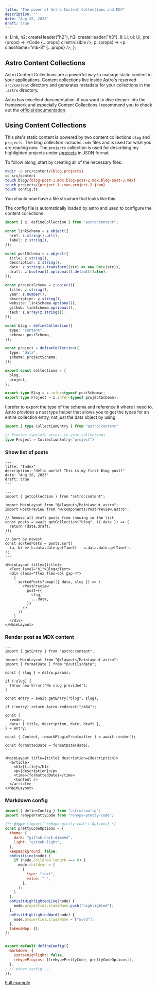 ```yaml
---
title: "The power of Astro Content Collections and MDX"
description: ""
date: "Aug 28, 2023"
draft: true
---
```



  a: Link,
  h2: createHeader("h2"),
  h3: createHeader("h3"),
  li: Li,
  ul: Ul,
  pre: (props) => <Code {...props} client:visible />,
  p: (props) => <p className="mb-8" {...props} />,
};


## Astro Content Collections

Astro Content Collections are a powerful way to manage static content in your applications.
Content collections live inside Astro's reserved `src/content` directory and generates metadata for your collections in the `.astro` directory.


Astro has excellent documentation, if you want to dive deeper into the framework and especially Content Collections 
I recommend you to check out the [official documentation](https://docs.astro.build/en/guides/content-collections/).

## Using Content Collections
This site's static content is powered by two content collections `blog` and `projects`. The blog collection
includes `.mdx` files and is used for what you are reading now. The `projects` collection is used for 
describing my highlighted projects under [/projects](/projects) in JSON format.

To follow along, start by creating all of the necessary files:
```bash
mkdir -p src/content/{blog,projects}
cd src/content
touch blog/{blog-post-1.mdx,blog-post-2.mdx,blog-post-3.mdx}
touch projects/{project-1.json,project-2.json}
touch config.ts
```

You should now have a file structure that looks like this:

<AstroCollectionTree />

The config file is automatically loaded by astro and used to configure the content collections


```typescript title="src/content/config.ts"
import { z, defineCollection } from "astro:content";

const linkSchema = z.object({
  href: z.string().url(),
  label: z.string(),
});

const postSchema = z.object({
  title: z.string(),
  description: z.string(),
  date: z.string().transform((str) => new Date(str)),
  draft: z.boolean().optional().default(false),
});

const projectSchema = z.object({
  title: z.string(),
  year: z.number(),
  description: z.string(),
  website: linkSchema.optional(),
  github: linkSchema.optional(),
  tech: z.array(z.string()),
});

const blog = defineCollection({
  type: "content",
  schema: postSchema,
});

const project = defineCollection({
  type: "data",
  schema: projectSchema,
});

export const collections = {
  blog,
  project,
};

export type Blog = z.infer<typeof postSchema>;
export type Project = z.infer<typeof projectSchema>;
```

I prefer to export the type of the schema and reference it where I need to. Astro provides a neat type helper that allows you
to get the types for an entire collection entry, not just the data object by using:

```ts
import { type CollectionEntry } from "astro:content"

// Provies typesafe access to your collections
type Project = CollectionEntry<"project"> 
```

### Show list of posts

```mdx title="src/content/blog/index.mdx"
---
title: "Index"
description: "Hello world! This is my first blog post!"
date: "Aug 26, 2023"
draft: true
---
```

```astro title="src/blog/index.astro"
---
import { getCollection } from "astro:content";

import MainLayout from "@/layouts/MainLayout.astro";
import PostPreview from "@/components/PostPreview.astro";

// Remove all draft posts from showing in the list
const posts = await getCollection("blog", ({ data }) => {
  return !data.draft;
});

// Sort by newest
const sortedPosts = posts.sort(
  (a, b) => b.data.date.getTime() - a.data.date.getTime(),
);
---

<MainLayout title={title}>
  <Text level="h1">Blog</Text>
  <div class="flex flex-col gap-4">
    {
      sortedPosts?.map(({ data, slug }) => (
        <PostPreview
          post={{
            slug,
            ...data,
          }}
        />
      ))
    }
  </div>
</MainLayout>
```

### Render post as MDX content

```astro title="src/blog/[...slug].astro"
---
import { getEntry } from "astro:content";

import MainLayout from "@/layouts/MainLayout.astro";
import { formatDate } from "@/utils/date";

const { slug } = Astro.params;

if (!slug) {
  throw new Error("No slug provided");
}

const entry = await getEntry("blog", slug);

if (!entry) return Astro.redirect("/404");

const {
  render,
  data: { title, description, date, draft },
} = entry;

const { Content, remarkPluginFrontmatter } = await render();

const formattedDate = formatDate(date);
---

<MainLayout title={title} description={description}>
  <article>
    <h1>{title}</h1>
    <p>{description}</p>
    <time>{formattedDate}</time>
    <Content />
  </article>
</MainLayout>

```

### Markdown config

```js title="astro.config.mjs"
import { defineConfig } from "astro/config";
import rehypePrettyCode from "rehype-pretty-code";

/** @type {import('rehype-pretty-code').Options} */
const prettyCodeOptions = {
  theme: {
    dark: "github-dark-dimmed",
    light: "github-light",
  },
  keepBackground: false,
  onVisitLine(node) {
    if (node.children.length === 0) {
      node.children = [
        {
          type: "text",
          value: " ",
        },
      ];
    }
  },
  onVisitHighlightedLine(node) {
    node.properties.className.push("highlighted");
  },
  onVisitHighlightedWord(node) {
    node.properties.className = ["word"];
  },
  tokensMap: {},
};


export default defineConfig({
  markdown: {
    syntaxHighlight: false,
    rehypePlugins: [[rehypePrettyCode, prettyCodeOptions]],
  },
  // other config ...
});
```


[Full example](https://github.com/JohnVicke/malmedal.dev/blob/main/src/content/blog/index.mdx)



